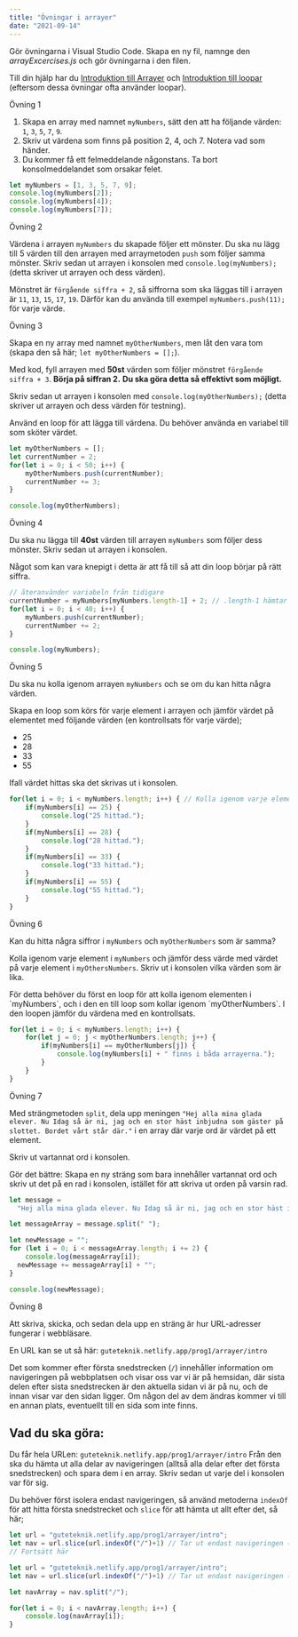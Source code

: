 ```yaml
---
title: "Övningar i arrayer"
date: "2021-09-14"
---
```


Gör övningarna i Visual Studio Code. Skapa en ny fil, namnge den _arrayExcercises.js_ och gör övningarna i den filen.

Till din hjälp har du [Introduktion till Arrayer](https://guteteknik.netlify.app/prog1/arrayer/intro) och [Introduktion till loopar](https://guteteknik.netlify.app/prog1/iterationssatser/intro) (eftersom dessa övningar ofta använder loopar).

<TopicHeading link="övning-1">Övning 1</TopicHeading>

1. Skapa en array med namnet `myNumbers`, sätt den att ha följande värden: `1`, `3`, `5`, `7`, `9`.
2. Skriv ut värdena som finns på position 2, 4, och 7. Notera vad som händer.
3. Du kommer få ett felmeddelande någonstans. Ta bort konsolmeddelandet som orsakar felet.

<PracticeContainer>

```javascript
let myNumbers = [1, 3, 5, 7, 9];
console.log(myNumbers[2]);
console.log(myNumbers[4]);
console.log(myNumbers[7]);
```

</PracticeContainer>

<TopicHeading link="övning-2">Övning 2</TopicHeading>

Värdena i arrayen `myNumbers` du skapade följer ett mönster. Du ska nu lägg till 5 värden till den arrayen med arraymetoden `push` som följer samma mönster.
Skriv sedan ut arrayen i konsolen med `console.log(myNumbers);` (detta skriver ut arrayen och dess värden).

<PracticeContainer>

Mönstret är `förgående siffra + 2`, så siffrorna som ska läggas till i arrayen är `11`, `13`, `15`, `17`, `19`.
Därför kan du använda till exempel `myNumbers.push(11);` för varje värde.

</PracticeContainer>

<TopicHeading link="övning-3">Övning 3</TopicHeading>

Skapa en ny array med namnet `myOtherNumbers`, men låt den vara tom (skapa den så här; `let myOtherNumbers = [];`).

Med kod, fyll arrayen med **50st** värden som följer mönstret `förgående siffra + 3`. **Börja på siffran 2.**
**Du ska göra detta så effektivt som möjligt.**

Skriv sedan ut arrayen i konsolen med `console.log(myOtherNumbers);` (detta skriver ut arrayen och dess värden för testning).

<PracticeContainer>

Använd en loop för att lägga till värdena. Du behöver använda en variabel till som sköter värdet.

```javascript
let myOtherNumbers = [];
let currentNumber = 2;
for(let i = 0; i < 50; i++) {
    myOtherNumbers.push(currentNumber);
    currentNumber += 3;
}

console.log(myOtherNumbers);
```

</PracticeContainer>

<TopicHeading link="övning-4">Övning 4</TopicHeading>

Du ska nu lägga till **40st** värden till arrayen `myNumbers` som följer dess mönster. Skriv sedan ut arrayen i konsolen.

Något som kan vara knepigt i detta är att få till så att din loop börjar på rätt siffra.

<PracticeContainer>

```javascript
// återanvänder variabeln från tidigare
currentNumber = myNumbers[myNumbers.length-1] + 2; // .length-1 hämtar ut sista elementet i arrayen. +2 för vi ska följa mönstret av förgående siffra +2
for(let i = 0; i < 40; i++) {
    myNumbers.push(currentNumber);
    currentNumber += 2;
}

console.log(myNumbers);
```

</PracticeContainer>

<TopicHeading link="övning-5">Övning 5</TopicHeading>

Du ska nu kolla igenom arrayen `myNumbers` och se om du kan hitta några värden.

Skapa en loop som körs för varje element i arrayen och jämför värdet på elementet med följande värden (en kontrollsats för varje värde);

- 25
- 28
- 33
- 55

Ifall värdet hittas ska det skrivas ut i konsolen.

<PracticeContainer>

```javascript
for(let i = 0; i < myNumbers.length; i++) { // Kolla igenom varje element
    if(myNumbers[i] == 25) {
        console.log("25 hittad.");
    }
    if(myNumbers[i] == 28) {
        console.log("28 hittad.");
    }
    if(myNumbers[i] == 33) {
        console.log("33 hittad.");
    }
    if(myNumbers[i] == 55) {
        console.log("55 hittad.");
    }
}
```

</PracticeContainer>

<TopicHeading link="övning-6">Övning 6</TopicHeading>

Kan du hitta några siffror i `myNumbers` och `myOtherNumbers` som är samma?

Kolla igenom varje element i `myNumbers` och jämför dess värde med värdet på varje element i `myOthersNumbers`. Skriv ut i konsolen vilka värden som är lika.

<Notice>
För detta behöver du först en loop för att kolla igenom elementen i `myNumbers`, och i den en till loop som kollar igenom `myOtherNumbers`. I den loopen jämför du värdena med en kontrollsats.
</Notice>

<PracticeContainer>

```javascript
for(let i = 0; i < myNumbers.length; i++) {
    for(let j = 0; j < myOtherNumbers.length; j++) {
        if(myNumbers[i] == myOtherNumbers[j]) {
            console.log(myNumbers[i] + " finns i båda arrayerna.");
        }
    }
}
```

</PracticeContainer>

<TopicHeading link="övning-7">Övning 7</TopicHeading>

Med strängmetoden `split`, dela upp meningen `"Hej alla mina glada elever. Nu Idag så är ni, jag och en stor häst inbjudna som gäster på slottet. Bordet vårt står där."` i en array där varje ord är värdet på ett element.

Skriv ut vartannat ord i konsolen.

<Notice>

Gör det bättre: Skapa en ny sträng som bara innehåller vartannat ord och skriv ut det på en rad i konsolen, istället för att skriva ut orden på varsin rad.

</Notice>

<PracticeContainer>

```javascript
let message =
  "Hej alla mina glada elever. Nu Idag så är ni, jag och en stor häst inbjudna som gäster på slottet. Bordet vårt står där.";

let messageArray = message.split(" ");

let newMessage = "";
for (let i = 0; i < messageArray.length; i += 2) {
    console.log(messageArray[i]);
  newMessage += messageArray[i] + "";
}

console.log(newMessage);

```

</PracticeContainer>

<TopicHeading link="övning-8">Övning 8</TopicHeading>

Att skriva, skicka, och sedan dela upp en sträng är hur URL-adresser fungerar i webbläsare.

En URL kan se ut så här:
`guteteknik.netlify.app/prog1/arrayer/intro`

Det som kommer efter första snedstrecken (`/`) innehåller information om navigeringen på webbplatsen och visar oss var vi är på hemsidan, där sista delen efter sista snedstrecken är den aktuella sidan vi är på nu, och de innan visar var den sidan ligger. Om någon del av dem ändras kommer vi till en annan plats, eventuellt till en sida som inte finns.

## Vad du ska göra:
Du får hela URLen: `guteteknik.netlify.app/prog1/arrayer/intro`
Från den ska du hämta ut alla delar av navigeringen (alltså alla delar efter det första snedstrecken) och spara dem i en array.
Skriv sedan ut varje del i konsolen var för sig.

<PracticeContainer title="Tips">

Du behöver först isolera endast navigeringen, så använd metoderna `indexOf` för att hitta första snedstrecket och `slice` för att hämta ut allt efter det, så här;

```javascript
let url = "guteteknik.netlify.app/prog1/arrayer/intro";
let nav = url.slice(url.indexOf("/")+1) // Tar ut endast navigeringen (prog1/arrayer/intro)
// Fortsätt här
```

</PracticeContainer>


<PracticeContainer>

```javascript
let url = "guteteknik.netlify.app/prog1/arrayer/intro";
let nav = url.slice(url.indexOf("/")+1) // Tar ut endast navigeringen (prog1/arrayer/intro)

let navArray = nav.split("/");

for(let i = 0; i < navArray.length; i++) {
    console.log(navArray[i]);
}
```

</PracticeContainer>